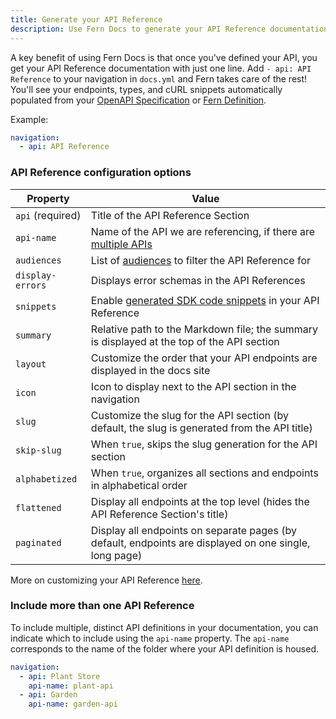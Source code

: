 ---
title: Generate your API Reference
description: Use Fern Docs to generate your API Reference documentation from your API definition, using your choice of either OpenAPI or Fern Definition.
---

A key benefit of using Fern Docs is that once you've defined your API, you get your API Reference documentation with just one line.
Add `- api: API Reference` to your navigation in `docs.yml` and Fern takes care of the rest! You'll see your endpoints, types,
and cURL snippets automatically populated from your [OpenAPI Specification](/learn/api-definition/openapi/overview) or [Fern Definition](/learn/api-definition/fern/overview).

Example:

```yml docs.yml
navigation:
  - api: API Reference
```

### API Reference configuration options

| Property         | Value                                                                                                   |
| ---------------- | ------------------------------------------------------------------------------------------------------- |
| `api` (required) | Title of the API Reference Section                                                                      |
| `api-name`       | Name of the API we are referencing, if there are [multiple APIs](#include-more-than-one-api-reference)  |
| `audiences`      | List of [audiences](/learn/api-definition/fern/audiences) to filter the API Reference for               |
| `display-errors` | Displays error schemas in the API References                                                            |
| `snippets`       | Enable [generated SDK code snippets](/learn/api-reference/snippets/get) in your API Reference            |
| `summary`        | Relative path to the Markdown file; the summary is displayed at the top of the API section              |
| `layout`         | Customize the order that your API endpoints are displayed in the docs site                              |
| `icon`           | Icon to display next to the API section in the navigation                                               |
| `slug`           | Customize the slug for the API section (by default, the slug is generated from the API title)           |
| `skip-slug`      | When `true`, skips the slug generation for the API section                                              |
| `alphabetized`   | When `true`, organizes all sections and endpoints in alphabetical order                               |
| `flattened`      | Display all endpoints at the top level (hides the API Reference Section's title)                        |
| `paginated`      | Display all endpoints on separate pages (by default, endpoints are displayed on one single, long page)  |

More on customizing your API Reference [here](/learn/docs/api-references/customize-api-reference-layout). 

### Include more than one API Reference
To include multiple, distinct API definitions in your documentation, you can indicate which to include using the `api-name` property. The `api-name` corresponds to the name of the folder where your API definition is housed. 

```yaml title="docs.yml"
navigation:
  - api: Plant Store
    api-name: plant-api
  - api: Garden
    api-name: garden-api
```

